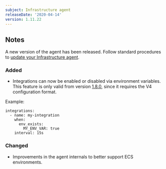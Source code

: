 ```yaml
---
subject: Infrastructure agent
releaseDate: '2020-04-14'
version: 1.11.22
---
```


## Notes

A new version of the agent has been released. Follow standard procedures to [update your Infrastructure agent](/docs/infrastructure/new-relic-infrastructure/installation/update-infrastructure-agent).

### Added

* Integrations can now be enabled or disabled via environment variables. This feature is only valid from version [1.8.0](https://docs.newrelic.com/docs/integrations/integrations-sdk/file-specifications/integration-configuration-file-specifications-agent-v180), since it requires the V4 configuration format.

Example:

```
integrations:
  - name: my-integration
    when:
      env_exists:
        MY_ENV_VAR: true
    interval: 15s
```

### Changed

* Improvements in the agent internals to better support ECS environments.
